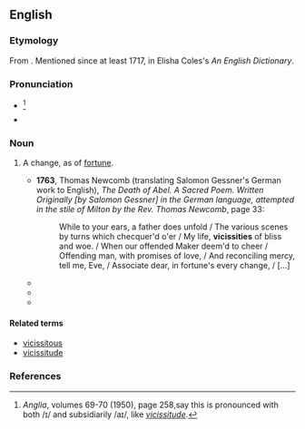 ==English==
{{rfv}}

===Etymology===
From {{etyl|la|en}} {{m|la|vicissitas}}. Mentioned since at least 1717, in Elisha Coles's ''An English Dictionary''.

===Pronunciation===
* {{a|UK|US}} {{IPA|[vɪˈsɪs.ɨˌti]|[vaɪˈsɪs.ɨˌti]|lang=en}}<ref>''Anglia'', volumes 69-70 (1950), page 258,say this is pronounced with both /ɪ/ and subsidiarily /aɪ/, like ''[[vicissitude]]''.</ref>
* {{hyphenation|vi|cis|si|tude|lang=en}}

===Noun===
{{en-noun|vicissities}}

# {{label|en|obsolete}} A change, as of [[fortune]].
#* '''1763''', Thomas Newcomb (translating Salomon Gessner's German work to English), ''The Death of Abel. A Sacred Poem. Written Originally [by Salomon Gessner] in the German language, attempted in the stile of Milton by the Rev. Thomas Newcomb'', page 33:
#*: While to your ears, a father does unfold / The various scenes by turns which checquer'd o'er / My life, '''vicissities''' of bliss and woe. / When our offended Maker deem'd to cheer / Offending man, with promises of love, / And reconciling mercy, tell me, Eve, / Associate dear, in fortune's every change, / [...]
#* {{quote-book|title=Papers and Proceedings of the Royal Society of Tasmania  |year=1885 |page=164  |passage=It is well enough known that species of the lower forms of plant life, such as ferns and mosses amid the '''vicissities''' of change of situation, have spread over both hemispheres without such a departure from the central type as would constitute a distinct species; but is this true as regards higher forms, such as cycads and conifers? }}
#* {{quote-book|title=The American Mercury - Volume 15  |author=Henry Louis Mencken  |year=1928   |passage=Thomas Jefferson Gentry, an aspiring young lawyer, becomes a protege of Tammany, experiences all the '''vicissities''' of politics, and throws himself upon the mercies of Peggy McShane, a blue-eyed Irish lass, who heroically accepts him. }}
#* {{quote-book|title=The "blank Bible" - Volume 24, Part 1 |author=Jonathan Edwards & ‎Stephen J. Stein |year=2006 |page=585 |passage=Seeing things thus will have their course, their appointed changes and '''vicissities''', no contrivance or labor of men can prevent it. }}

====Related terms====
* [[vicissitous]]
* [[vicissitude]]

===References===
<references/>